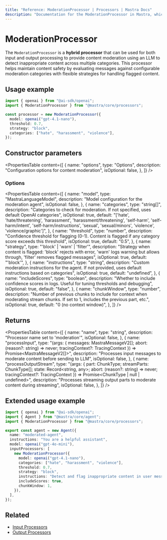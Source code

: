 ```yaml
---
title: "Reference: ModerationProcessor | Processors | Mastra Docs"
description: "Documentation for the ModerationProcessor in Mastra, which provides content moderation using LLM to detect inappropriate content across multiple categories."
---
```


# ModerationProcessor

The `ModerationProcessor` is a **hybrid processor** that can be used for both input and output processing to provide content moderation using an LLM to detect inappropriate content across multiple categories. This processor helps maintain content safety by evaluating messages against configurable moderation categories with flexible strategies for handling flagged content.

## Usage example

```typescript copy
import { openai } from "@ai-sdk/openai";
import { ModerationProcessor } from "@mastra/core/processors";

const processor = new ModerationProcessor({
  model: openai("gpt-4.1-nano"),
  threshold: 0.7,
  strategy: "block",
  categories: ["hate", "harassment", "violence"],
});
```

## Constructor parameters

<PropertiesTable
  content={[
    {
      name: "options",
      type: "Options",
      description: "Configuration options for content moderation",
      isOptional: false,
    },
  ]}
/>

### Options

<PropertiesTable
  content={[
    {
      name: "model",
      type: "MastraLanguageModel",
      description: "Model configuration for the moderation agent",
      isOptional: false,
    },
    {
      name: "categories",
      type: "string[]",
      description:
        "Categories to check for moderation. If not specified, uses default OpenAI categories",
      isOptional: true,
      default:
        "['hate', 'hate/threatening', 'harassment', 'harassment/threatening', 'self-harm', 'self-harm/intent', 'self-harm/instructions', 'sexual', 'sexual/minors', 'violence', 'violence/graphic']",
    },
    {
      name: "threshold",
      type: "number",
      description:
        "Confidence threshold for flagging (0-1). Content is flagged if any category score exceeds this threshold",
      isOptional: true,
      default: "0.5",
    },
    {
      name: "strategy",
      type: "'block' | 'warn' | 'filter'",
      description:
        "Strategy when content is flagged: 'block' rejects with error, 'warn' logs warning but allows through, 'filter' removes flagged messages",
      isOptional: true,
      default: "'block'",
    },
    {
      name: "instructions",
      type: "string",
      description:
        "Custom moderation instructions for the agent. If not provided, uses default instructions based on categories",
      isOptional: true,
      default: "undefined",
    },
    {
      name: "includeScores",
      type: "boolean",
      description:
        "Whether to include confidence scores in logs. Useful for tuning thresholds and debugging",
      isOptional: true,
      default: "false",
    },
    {
      name: "chunkWindow",
      type: "number",
      description:
        "Number of previous chunks to include for context when moderating stream chunks. If set to 1, includes the previous part, etc.",
      isOptional: true,
      default: "0 (no context window)",
    },
  ]}
/>

## Returns

<PropertiesTable
  content={[
    {
      name: "name",
      type: "string",
      description: "Processor name set to 'moderation'",
      isOptional: false,
    },
    {
      name: "processInput",
      type: "(args: { messages: MastraMessageV2[]; abort: (reason?: string) => never; tracingContext?: TracingContext }) => Promise<MastraMessageV2[]>",
      description:
        "Processes input messages to moderate content before sending to LLM",
      isOptional: false,
    },
    {
      name: "processOutputStream",
      type: "(args: { part: ChunkType; streamParts: ChunkType[]; state: Record<string, any>; abort: (reason?: string) => never; tracingContext?: TracingContext }) => Promise<ChunkType | null | undefined>",
      description:
        "Processes streaming output parts to moderate content during streaming",
      isOptional: false,
    },
  ]}
/>

## Extended usage example

```typescript title="src/mastra/agents/moderated-agent.ts" showLineNumbers copy
import { openai } from "@ai-sdk/openai";
import { Agent } from "@mastra/core/agent";
import { ModerationProcessor } from "@mastra/core/processors";

export const agent = new Agent({
  name: "moderated-agent",
  instructions: "You are a helpful assistant",
  model: openai("gpt-4o-mini"),
  inputProcessors: [
    new ModerationProcessor({
      model: openai("gpt-4.1-nano"),
      categories: ["hate", "harassment", "violence"],
      threshold: 0.7,
      strategy: "block",
      instructions: "Detect and flag inappropriate content in user messages",
      includeScores: true,
      chunkWindow: 1,
    }),
  ],
});
```

## Related

- [Input Processors](/docs/agents/guardrails)
- [Output Processors](/docs/agents/guardrails)
